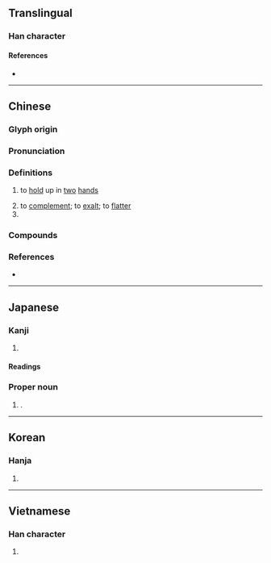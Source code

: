 {{character info}}
==Translingual==

===Han character===
{{Han char|rn=64|rad=手|as=08|sn=11|four=55053|canj=QQKQ|ids=⿰扌奉}}

====References====
* {{Han ref|kx=0434.330|dkj=12189|dj=0784.130|hdz=31890.080|uh=6367|ud=25447|bh=B1B7|bd=45495}}

----

==Chinese==
{{zh-forms}}

===Glyph origin===
{{Han etym}}

===Pronunciation===
{{zh-pron
|m=pěng
|ma=Zh-peng.ogg
|m-s=
|c=pung2,bung2,fung2
|c-t=
|g=
|h=pfs=púng
|j=
|mb=
|md=
|mn=ml:phông/phóng/phâng
|mn_note=phông/phóng - literary; phâng - vernacular
|mn-t=
|w=
|x=
|mc=y
|oc=y
|cat=v
}}

===Definitions===
{{zh-hanzi}}

# to [[hold]] up in [[two]] [[hand]]s
#: {{zh-x|捧 著[着]{zhe} 一 個 花瓶|to hold a vase in both hands}}
# to [[complement]]; to [[exalt]]; to [[flatter]]
# {{zh-classifier|[[double]] [[handful]]s of something}}

===Compounds===
{{zh-der|吹捧|捧場|捧殺|捧腹|簇捧|追捧|一捧雪|呵脬捧卵|大捧|令人捧腹|捧臭腳|捧心西子|捧花|捧腹大笑|捧頭鼠竄|推輪捧轂|捧袂|捧心妍|捧轂推輪|捧心|掇臀捧屁|捧杯|眾星捧月|捧住|捧角|捧心學|捧日|捧讀|捧心顰|捧檄|捧哏|捧首|捧日心|毛義捧檄|西施捧心|趨時捧勢|西子捧心}}

===References===
* {{R:yue:Hanzi}}

{{zh-cat|Elementary}}

----

==Japanese==

===Kanji===
{{ja-kanji|grade=|rs=手08}}

# {{rfdef|ja|sort=手08}}

====Readings====
{{ja-readings
|goon=ふ
|kanon=ほう
|kun=ささ-げる
}}

===Proper noun===
{{ja-kanjitab|ささ|o1=げ|yomi=k}}
{{ja-pos|proper|ささげ}}

# {{surname|ja|sort=ささげ}}.

----

==Korean==

===Hanja===
{{ko-hanja|hangeul=봉}}

# {{rfdef|ko|sort=手08}}

----

==Vietnamese==

===Han character===
{{vi-readings|reading=bổng, bồng, phủng|rs=手08}}

# {{rfdef|vi|sort=手08}}